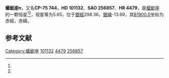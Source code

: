 {{Starbox begin
| name = 蝘蜓座π
}}
{{Starbox observe
| epoch = [[J2000.0|J2000.0]]
| constell = [[蝘蜓座|蝘蜓座]]<ref name=SIMBAD>{{cite web
 | url=http://simbad.u-strasbg.fr/simbad/sim-id?Ident=HR+4479
 | title =Pulsating variable Star
 | publisher=Centre de Données astronomiques de Strasbourg
 | work=SIMBAD
 | accessdate=2012-07-13}}</ref><ref name=DATA>{{cite web
 | url=http://vizier.u-strasbg.fr/viz-bin/VizieR-5?-out.add=.&-source=5050&-corr=PK=HR&-out.max=9999&HR=4479
 | title =VizieR Detailed Page
 | accessdate=2012-07-13}}</ref>
| 星官 = 
| ra = {{RA|11|37|15.6}}<ref name=SIMBAD /><ref name=DATA />
| dec = {{DEC|-75|53|48}}<ref name=SIMBAD /><ref name=DATA />
| appmag_v = 5.65<ref name=SIMBAD /><ref name=DATA />
}}
{{Starbox character
| class = F1III<ref name=SIMBAD /><ref name=DATA />
| b-v = 0.35<ref name=SIMBAD /><ref name=DATA />
| u-b = 0<ref name=SIMBAD /><ref name=DATA />
| r-i = 0.21C<ref name=SIMBAD /><ref name=DATA />
| variable = 
}}
{{Starbox astrometry
| radial_v = 0
| prop_mo_ra = -10
| parallax = 
| p_error = 
}}
{{Starbox catalog
| names =CP-75 744，[[SAO星表|SAO]] 256857，[[HD星表|HD]] 101132，[[HR星表|HR]] 4479}}
{{Starbox reference |Simbad=HR+4479}}
{{Starbox end}}

'''蝘蜓座π'''，又名'''CP-75 744'''，'''HD 101132'''、'''SAO 256857'''、'''HR 4479'''，是[[蝘蜓座|蝘蜓座]]的一颗恒星<ref name=SIMBAD /><ref name=DATA />，视星等为5.65，位于[[銀道座標系|銀經]]298.36，[[銀道座標系|銀緯]]-13.69，其[[B1900.0|B1900.0]]坐标为赤經{{RA|11|33|8.1}}，赤緯{{DEC|-75|-13.69|34}}。

== 参考文献 ==
{{reflist}}

{{star-stub}}

{{蝘蜓座恒星}}
[[Category:蝘蜓座|Category:蝘蜓座]]
[[Category:HD和HDE天體|101132]]
[[Category:HR天體|4479]]
[[Category:SAO天體|256857]]